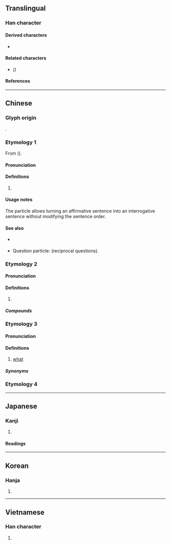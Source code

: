 {{also|吗}}
{{character info}}
==Translingual==

===Han character===
{{Han char|rn=30|rad=口|as=10|sn=13|four=61027|canj=RSQF|ids=⿰口馬}}

====Derived characters====
* {{l|mul|[[𭚜]], [[𡁉]]}}

====Related characters====
* {{l|mul|[[吗]]}} ''({{w|Simplified Chinese}})''

====References====
{{Han ref|kx=0202.210|dkj=04065|dj=0425.020|hdz=10664.100|uh=55CE}}

----

==Chinese==

===Glyph origin===
{{Han etym}}
{{Han compound|垚|兀|ls=psc|c1=s|c2=p|t1=(of masses of earth) tall|no_och2=1}}.

===Etymology 1===
{{zh-forms|s=吗|alt=麼}}
From {{och-l|無|not}} ({{zh-ref|Schuessler, 2007}}).

====Pronunciation====
{{zh-pron
|m=ma
|dg=ма0
|c=maa1,maa3
|mn=ml:ma/ml:--ma
|ma=y
|cat=part
}}

====Definitions====
{{zh-hanzi}}

# {{n-g|Final interrogative particle, forming yes/no questions.}}
#: {{zh-x|你 喜歡 嗎？|Do you like it?}}
#: {{zh-x|你 好 嗎{maa3}？|How are you?|C}}

====Usage notes====
The particle {{lang|zh|嗎}} allows turning an affirmative sentence into an interrogative sentence without modifying the sentence order.
: {{zh-x|他 喜歡。|He likes it.}}
: {{zh-x|他 喜歡 嗎？|Does he like it?}}

====See also====
* {{qualifier|Wu}} {{zh-l|*𠲎}}
* Question particle: {{zh-l|呢}} (reciprocal questions).

===Etymology 2===
{{zh-forms|s=吗}}

====Pronunciation====
{{zh-pron
|m=mǎ
|c=maa5,maa1
|h=pfs=mâ/mà/mò
|mn=mô͘
|ma=y
|cat=n
}}

====Definitions====
{{zh-hanzi}}

# {{non-gloss definition|Used as a phonetic character.}}
#: {{zh-x|嗎{mǎ}啡|morphine}}
#: {{zh-x|嗎{mǎ}哪|manna}}

=====Compounds=====
{{zh-der|嗎啉|嗎啡中毒|嗎啡|嗎啡針|嗎呼|嗎兒|嗎呢|百嗎兒}}

===Etymology 3===
{{zh-forms|s=吗|alt=嘛}}

====Pronunciation====
{{zh-pron
|m=má,er=y
|cat=pron
}}

====Definitions====
{{zh-hanzi}}

# {{lb|zh|Mandarin|colloquial}} [[what]]

=====Synonyms=====
{{zh-dial|什麼}}

===Etymology 4===
{{zh-see|罵|hv}}

{{zh-cat|Beginning}}
{{cln|zh|interrogative particles}}

----

==Japanese==

===Kanji===
{{ja-kanji|rs=口10}}

# {{rfdef|ja|sort=口10}}

====Readings====
{{ja-readings
|goon=め
|kanon=ば
|kanyoon=ま
|kun=ののし-る
}}

----

==Korean==

===Hanja===
{{ko-hanja|hangeul=마}}

# {{rfdef|ko|sort=口10}}

----

==Vietnamese==

===Han character===
{{vi-readings|reading=mửa, ma, mớ, mạ, mắng, mỉa, mứa, mựa|rs=口10}}

# {{rfdef|vi|sort=口10}}